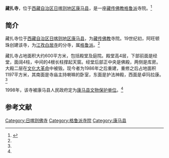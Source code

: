 {{Infobox Tibetan Buddhist monastery
|name =藏扎寺
|image =
|image size = 250px
|alt = 
|caption = 
|t=
|w=
|to = 
|ipa={{IPA|}}
|z=
|thdl=
|e=
|tc=藏扎寺
|s=藏扎寺
|p=
|m=
|k=
|pushpin_map = 
|latd =  | latm =  | lats =  | latNS = 
|longd=  | longm= | longs =| longEW = 
|iso_region = 
|map_caption = 
|mapsize = 
|location_country = 中国
|location = {{CHN}}[[西藏自治区|西藏自治区]][[日喀则地区|日喀则地区]][[康马县|康马县]]
|coordinates_display =
|founded_by = 
|date_founded =
|date_renovated =
|sect = [[格鲁派|格鲁派]]
|mather =[[白居寺|白居寺]]
|children =
|dedicated_to = 
|tulku =
|head_lama = 
|head_mgh =
|no._of_monks = 
|architecture = 
|festivals =
|footnotes = 
}}

'''藏扎寺'''，位于[[西藏自治区|西藏自治区]][[日喀则地区|日喀则地区]][[康马县|康马县]]，是一座[[藏传佛教|藏传佛教]][[格鲁派|格鲁派]]寺院。<ref name=kmx>{{Cite web |url=http://www.xizang.gov.cn/dsgk/52603.jhtml |title=日喀则康马县概况，西藏政府门户网站，2006-11-17 |access-date=2013-08-20 |archive-date=2016-03-04 |archive-url=https://web.archive.org/web/20160304191009/http://www.xizang.gov.cn/dsgk/52603.jhtml |dead-url=no }}</ref>

==简介==
藏扎寺位于[[西藏自治区|西藏自治区]][[日喀则地区|日喀则地区]][[康马县|康马县]]，为[[藏传佛教|藏传佛教]]寺院。19世纪初，阿旺顿珠创建该寺，为[[江孜|江孜]][[白居寺|白居寺]]的分寺，属[[格鲁派|格鲁派]]。<ref name=kmx/>

藏扎寺占地面积大约600平方米，包括殿堂及庭院。殿堂高4层，下部前面是经堂，面阔4柱，中间的4根长柱撑起天窗。经堂后部正中央是佛殿，两侧是库房。大殿二层在[[文化大革命|文化大革命]]中被毁。现今者为1986年之后重建，重修之后占地面积1197平方米，其南面是寺庙主持喇嘛的卧室，东面是护法神殿，西面是卓玛拉康。<ref name=kmx/>

1998年，该寺被康马县人民政府定为[[康马县文物保护单位|康马县文物保护单位]]。<ref name=kmx/>

==参考文献==
{{reflist}}

{{日喀则地标}}
[[Category:日喀则佛寺|Category:日喀则佛寺]]
[[Category:格鲁派寺院|Category:格鲁派寺院]]
[[Category:康马县|Category:康马县]]